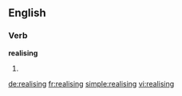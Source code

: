 ==English==

===Verb===
'''realising'''

# {{present participle of|realise}}

[[de:realising]]
[[fr:realising]]
[[simple:realising]]
[[vi:realising]]